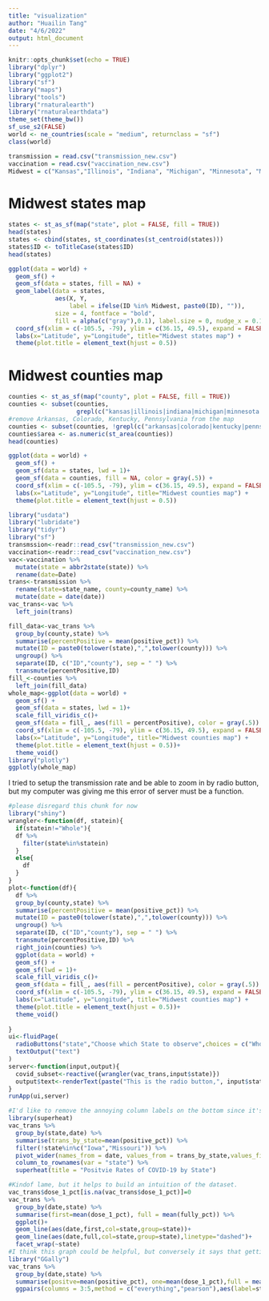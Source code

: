 ```yaml
---
title: "visualization"
author: "Huailin Tang"
date: "4/6/2022"
output: html_document
---
```


```r
knitr::opts_chunk$set(echo = TRUE)
library("dplyr")
library("ggplot2")
library("sf")
library("maps")
library("tools")
library("rnaturalearth")
library("rnaturalearthdata")
theme_set(theme_bw())
sf_use_s2(FALSE) 
world <- ne_countries(scale = "medium", returnclass = "sf")
class(world)
```

```r
transmission = read.csv("transmission_new.csv")
vaccination = read.csv("vaccination_new.csv")
Midwest = c("Kansas","Illinois", "Indiana", "Michigan", "Minnesota", "Missouri", "Nebraska", "North Dakota", "Ohio", "South Dakota", "Wisconsin", "Iowa")
```

# Midwest states map
```r
states <- st_as_sf(map("state", plot = FALSE, fill = TRUE))
head(states)
states <- cbind(states, st_coordinates(st_centroid(states)))
states$ID <- toTitleCase(states$ID)
head(states)
```

```r
ggplot(data = world) +
  geom_sf() +
  geom_sf(data = states, fill = NA) + 
  geom_label(data = states, 
             aes(X, Y, 
                 label = ifelse(ID %in% Midwest, paste0(ID), "")), 
             size = 4, fontface = "bold", 
             fill = alpha(c("gray"),0.1), label.size = 0, nudge_x = 0.1) +
  coord_sf(xlim = c(-105.5, -79), ylim = c(36.15, 49.5), expand = FALSE) +
  labs(x="Latitude", y="Longitude", title="Midwest states map") +
  theme(plot.title = element_text(hjust = 0.5))
```

# Midwest counties map
```r
counties <- st_as_sf(map("county", plot = FALSE, fill = TRUE))
counties <- subset(counties,
                   grepl(c("kansas|illinois|indiana|michigan|minnesota|missouri|nebraska|north dakota|ohio|south dakota|wisconsin|iowa"), counties$ID))
#remove Arkansas, Colorado, Kentucky, Pennsylvania from the map
counties <- subset(counties, !grepl(c("arkansas|colorado|kentucky|pennsylvania"), counties$ID)) 
counties$area <- as.numeric(st_area(counties))
head(counties)
```

```r
ggplot(data = world) +
  geom_sf() +
  geom_sf(data = states, lwd = 1)+
  geom_sf(data = counties, fill = NA, color = gray(.5)) +
  coord_sf(xlim = c(-105.5, -79), ylim = c(36.15, 49.5), expand = FALSE) +
  labs(x="Latitude", y="Longitude", title="Midwest counties map") +
  theme(plot.title = element_text(hjust = 0.5))
```

```r
library("usdata")
library("lubridate")
library("tidyr")
library("sf")
transmssion<-readr::read_csv("transmission_new.csv")
vaccination<-readr::read_csv("vaccination_new.csv")
vac<-vaccination %>% 
  mutate(state = abbr2state(state)) %>% 
  rename(date=Date)
trans<-transmission %>% 
  rename(state=state_name, county=county_name) %>% 
  mutate(date = date(date))
vac_trans<-vac %>% 
  left_join(trans)

fill_data<-vac_trans %>% 
  group_by(county,state) %>% 
  summarise(percentPositive = mean(positive_pct)) %>% 
  mutate(ID = paste0(tolower(state),",",tolower(county))) %>% 
  ungroup() %>% 
  separate(ID, c("ID","county"), sep = " ") %>% 
  transmute(percentPositive,ID)
fill_<-counties %>% 
  left_join(fill_data)
whole_map<-ggplot(data = world) +
  geom_sf() +
  geom_sf(data = states, lwd = 1)+
  scale_fill_viridis_c()+
  geom_sf(data = fill_, aes(fill = percentPositive), color = gray(.5)) +
  coord_sf(xlim = c(-105.5, -79), ylim = c(36.15, 49.5), expand = FALSE) +
  labs(x="Latitude", y="Longitude", title="Midwest counties map") +
  theme(plot.title = element_text(hjust = 0.5))+
  theme_void()
library("plotly")
ggplotly(whole_map)
```
I tried to setup the transmission rate and be able to zoom in by radio button, but my computer was giving me this error of server must be a function. 
```r
#please disregard this chunk for now
library("shiny")
wrangler<-function(df, statein){
  if(statein!="Whole"){
  df %>% 
    filter(state%in%statein)
  }
  else{
    df
  }
}
plot<-function(df){
  df %>% 
  group_by(county,state) %>% 
  summarise(percentPositive = mean(positive_pct)) %>% 
  mutate(ID = paste0(tolower(state),",",tolower(county))) %>% 
  ungroup() %>% 
  separate(ID, c("ID","county"), sep = " ") %>% 
  transmute(percentPositive,ID) %>% 
  right_join(counties) %>% 
  ggplot(data = world) +
  geom_sf() +
  geom_sf(lwd = 1)+
  scale_fill_viridis_c()+
  geom_sf(data = fill_, aes(fill = percentPositive), color = gray(.5)) +
  coord_sf(xlim = c(-105.5, -79), ylim = c(36.15, 49.5), expand = FALSE) +
  labs(x="Latitude", y="Longitude", title="Midwest counties map") +
  theme(plot.title = element_text(hjust = 0.5))+
  theme_void()
  
}
ui<-fluidPage(
  radioButtons("state","Choose which State to observe",choices = c("Whole",unique(vac_trans$state))),
  textOutput("text")
)
server<-function(input,output){
  covid_subset<-reactive({wrangler(vac_trans,input$state)})
  output$text<-renderText(paste("This is the radio button,", input$state))
}
runApp(ui,server)
```

```r
#I'd like to remove the annoying column labels on the bottom since it's kindof an eye sore.
library(superheat)
vac_trans %>% 
  group_by(state,date) %>% 
  summarise(trans_by_state=mean(positive_pct)) %>% 
  filter(!state%in%c("Iowa","Missouri")) %>% 
  pivot_wider(names_from = date, values_from = trans_by_state,values_fill=0) %>% 
  column_to_rownames(var = "state") %>% 
  superheat(title = "Positvie Rates of COVID-19 by State")
```
```r
#Kindof lame, but it helps to build an intuition of the dataset.
vac_trans$dose_1_pct[is.na(vac_trans$dose_1_pct)]=0
vac_trans %>% 
  group_by(date,state) %>% 
  summarise(first=mean(dose_1_pct), full = mean(fully_pct)) %>% 
  ggplot()+
  geom_line(aes(date,first,col=state,group=state))+
  geom_line(aes(date,full,col=state,group=state),linetype="dashed")+
  facet_wrap(~state)
#I think this graph could be helpful, but conversely it says that getting just one dose has a stronger negative linear correlation with being positive than two doses.
library("GGally")
vac_trans %>% 
  group_by(date,state) %>% 
  summarise(positve=mean(positive_pct), one=mean(dose_1_pct),full = mean(fully_pct)) %>% 
  ggpairs(columns = 3:5,method = c("everything","pearson"),aes(label=state)) 
```

